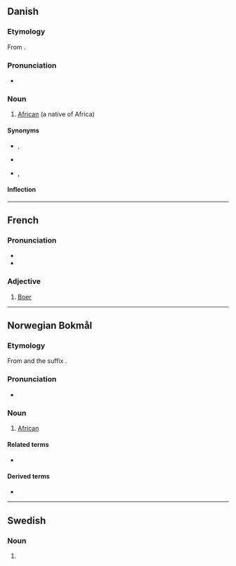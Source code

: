 {{also|Afrikaner|afrikáner}}
==Danish==
{{wikipedia|lang=da}}

===Etymology===
From {{etyl|la|da}} {{m|la|africanus||African}}.

===Pronunciation===
* {{IPA|/afriˈkaːˀnər/|[ɑfʁiˈkʰæːˀnɐ]|lang=da}}

===Noun===
{{da-noun|en|e}}

# [[African]] (a native of Africa)

====Synonyms====
* {{sense|dark-skinned, derogatory}} {{l|da|nigger}}, {{l|da|abekat}}
* {{sense|dark-skinned, now offensive}} {{l|da|neger}}
* {{sense|dark-skinned, neutral}} {{l|da|sort}}, {{l|da|farvet}}

====Inflection====
{{da-noun-infl|en|e|afrikanerne||||afrikanernes}}

----

==French==

===Pronunciation===
* {{fr-IPA|afrikanèr}}
* {{audio|FR-afrikaner.ogg|Audio|lang=fr}}

===Adjective===
{{fr-adj|mf}}

# [[Boer]]

----

==Norwegian Bokmål==

===Etymology===
From {{m|nb|Afrika}} and the suffix {{m|nb|-aner}}.

===Pronunciation===
* {{IPA|/ɑfriˈkɑːnər/|lang=nb}}

===Noun===
{{nb-noun-m2}}

# [[African]]

====Related terms====
* {{l|nb|afrikansk}}

====Derived terms====
* {{l|nb|sentralafrikaner}}

----

==Swedish==

===Noun===
{{head|sv|noun form}}

# {{sv-noun-form-indef-pl|afrikan}}